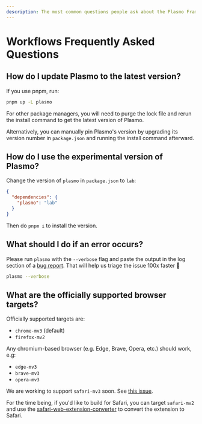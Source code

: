 ```yaml
---
description: The most common questions people ask about the Plasmo Framework.
---
```


# Workflows Frequently Asked Questions

## How do I update Plasmo to the latest version?

If you use pnpm, run:

```sh
pnpm up -L plasmo
```

For other package managers, you will need to purge the lock file and rerun the install command to get the latest version of Plasmo.

Alternatively, you can manually pin Plasmo's version by upgrading its version number in `package.json` and running the install command afterward.

## How do I use the experimental version of Plasmo?

Change the version of `plasmo` in `package.json` to `lab`:

```json filename="package.json"
{
  "dependencies": {
    "plasmo": "lab"
  }
}
```

Then do `pnpm i` to install the version.

## What should I do if an error occurs?

Please run `plasmo` with the `--verbose` flag and paste the output in the log section of a [bug report](/bug). That will help us triage the issue 100x faster 🙏

```sh
plasmo --verbose
```

## What are the officially supported browser targets?

Officially supported targets are:

- `chrome-mv3` (default)
- `firefox-mv2`

Any chromium-based browser (e.g. Edge, Brave, Opera, etc.) should work, e.g:

- `edge-mv3`
- `brave-mv3`
- `opera-mv3`

We are working to support `safari-mv3` soon. See [this issue](https://github.com/PlasmoHQ/plasmo/issues/233).

For the time being, if you'd like to build for Safari, you can target `safari-mv2` and use the [safari-web-extension-converter](https://developer.apple.com/documentation/safariservices/safari_web_extensions/converting_a_web_extension_for_safari) to convert the extension to Safari.
